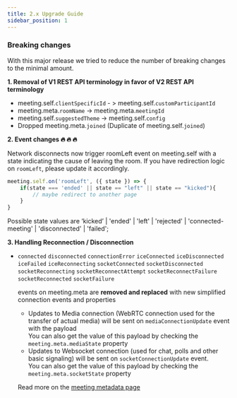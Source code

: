 ```yaml
---
title: 2.x Upgrade Guide
sidebar_position: 1
---
```


### Breaking changes

With this major release we tried to reduce the number of breaking changes to the minimal amount.

**1. Removal of V1 REST API terminology in favor of V2 REST API terminology**

- meeting.self.`clientSpecificId` - > meeting.self.`customParticipantId`
- meeting.meta.`roomName` → meeting.meta.`meetingId`
- meeting.self.`suggestedTheme` → meeting.self.`config`
- Dropped meeting.meta.`joined` (Duplicate of meeting.self.`joined`)

**2. Event changes ️‍🔥 ️‍🔥 ️‍🔥**

Network disconnects now trigger roomLeft event on meeting.self with a state indicating the cause of leaving the room. If you have redirection logic on `roomLeft`, please update it accordingly.

```jsx
meeting.self.on('roomLeft', ({ state }) => {
	if(state === 'ended' || state == "left" || state == "kicked"){
		// maybe redirect to another page
	}
}
```

Possible state values are ‘kicked’ | 'ended' | 'left' | 'rejected' | 'connected-meeting' | 'disconnected' | 'failed';

**3. Handling Reconnection / Disconnection**

- `connected` `disconnected` `connectionError` `iceConnected` `iceDisconnected` `iceFailed` `iceReconnecting` `socketConnected` `socketDisconnected` `socketReconnecting` `socketReconnectAttempt` `socketReconnectFailure` `socketReconnected` `socketFailure`

  events on meeting.meta are **removed and replaced** with new simplified connection events and properties

  - Updates to Media connection (WebRTC connection used for the transfer of actual media) will be sent on `mediaConnectionUpdate` event with the payload  
    You can also get the value of this payload by checking the `meeting.meta.mediaState` property
  - Updates to Websocket connection (used for chat, polls and other basic signaling) will be sent on `socketConnectionUpdate` event.  
    You can also get the value of this payload by checking the `meeting.meta.socketState` property

  Read more on the [meeting metadata page](/web-core/room-metadata)
